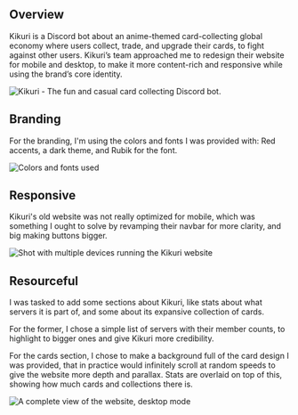 <script>
	from './branding.png?as=run'; import responsive from './responsive.png?as=run'; import desktop
	from './desktop.png?as=run';
</script>

## Overview

Kikuri is a Discord bot about an anime-themed card-collecting global economy where users collect,
trade, and upgrade their cards, to fight against other users. Kikuri’s team approached me to
redesign their website for mobile and desktop, to make it more content-rich and responsive while
using the brand’s core identity.

<Img src={banner} alt="Kikuri - The fun and casual card collecting Discord bot." />

## Branding

For the branding, I'm using the colors and fonts I was provided with: Red accents, a dark theme, and Rubik for the font.

<Img src={branding} alt="Colors and fonts used" />

## Responsive

Kikuri's old website was not really optimized for mobile, which was something I ought to solve by revamping their navbar for more clarity, and big making buttons bigger.

<Img src={responsive} alt="Shot with multiple devices running the Kikuri website" />

## Resourceful

I was tasked to add some sections about Kikuri, like stats about what servers it is part of, and some about its expansive collection of cards.

For the former, I chose a simple list of servers with their member counts, to highlight to bigger ones and give Kikuri more credibility.

For the cards section, I chose to make a background full of the card design I was provided, that in practice would infinitely scroll at random speeds to give the website more depth and parallax. Stats are overlaid on top of this, showing how much cards and collections there is.

<Img src={desktop} alt="A complete view of the website, desktop mode" />
